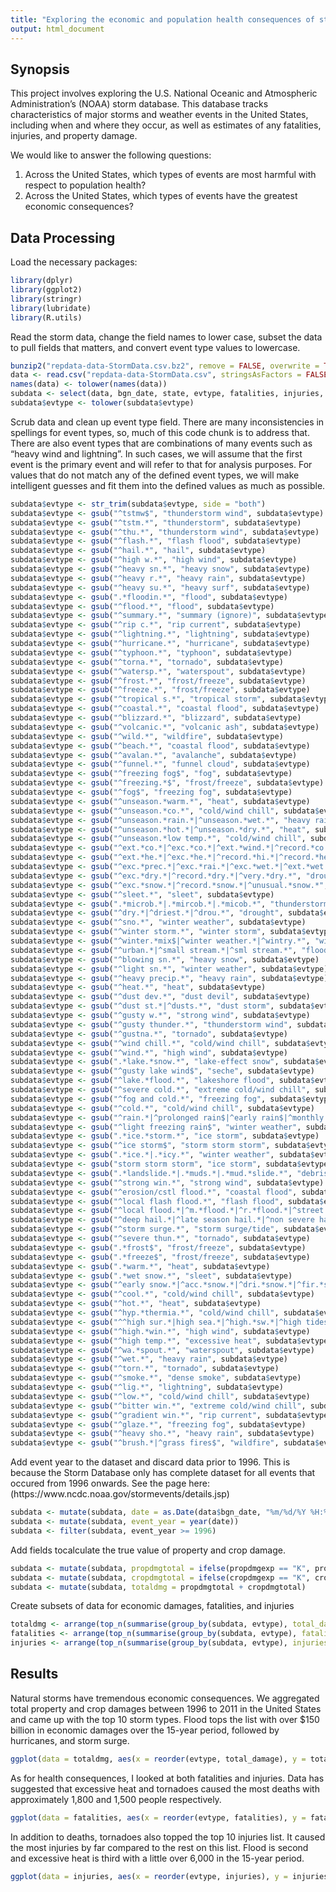 ```yaml
---
title: "Exploring the economic and population health consequences of storms"
output: html_document
---
```


## Synopsis

This project involves exploring the U.S. National Oceanic and Atmospheric Administration's (NOAA) storm database. This database tracks characteristics of major storms and weather events in the United States, including when and where they occur, as well as estimates of any fatalities, injuries, and property damage.

We would like to answer the following questions:

1. Across the United States, which types of events are most harmful with respect to population health?
2. Across the United States, which types of events have the greatest economic consequences?

## Data Processing

Load the necessary packages:

```r
library(dplyr)
library(ggplot2)
library(stringr)
library(lubridate)
library(R.utils)
```

Read the storm data, change the field names to lower case, subset the data to pull fields that matters, and convert event type values to lowercase.

```r
bunzip2("repdata-data-StormData.csv.bz2", remove = FALSE, overwrite = TRUE)
data <- read.csv("repdata-data-StormData.csv", stringsAsFactors = FALSE)
names(data) <- tolower(names(data))
subdata <- select(data, bgn_date, state, evtype, fatalities, injuries, propdmg, propdmgexp, cropdmg, cropdmgexp, remarks)
subdata$evtype <- tolower(subdata$evtype)
```

Scrub data and clean up event type field. There are many inconsistencies in spellings for event types, so, much of this code chunk is to address that. There are also event types that are combinations of many events such as "heavy wind and lightning". In such cases, we will assume that the first event is the primary event and will refer to that for analysis purposes. For values that do not match any of the defined event types, we will make intelligent guesses and fit them into the defined values as much as possible.

```r
subdata$evtype <- str_trim(subdata$evtype, side = "both")
subdata$evtype <- gsub("^tstmw$", "thunderstorm wind", subdata$evtype)
subdata$evtype <- gsub("^tstm.*", "thunderstorm", subdata$evtype)
subdata$evtype <- gsub("^thu.*", "thunderstorm wind", subdata$evtype)
subdata$evtype <- gsub("^flash.*", "flash flood", subdata$evtype)
subdata$evtype <- gsub("^hail.*", "hail", subdata$evtype)
subdata$evtype <- gsub("^high w.*", "high wind", subdata$evtype)
subdata$evtype <- gsub("^heavy sn.*", "heavy snow", subdata$evtype)
subdata$evtype <- gsub("^heavy r.*", "heavy rain", subdata$evtype)
subdata$evtype <- gsub("^heavy su.*", "heavy surf", subdata$evtype)
subdata$evtype <- gsub(".*floodin.*", "flood", subdata$evtype)
subdata$evtype <- gsub("^flood.*", "flood", subdata$evtype)
subdata$evtype <- gsub("^summary.*", "summary (ignore)", subdata$evtype)
subdata$evtype <- gsub("^rip c.*", "rip current", subdata$evtype)
subdata$evtype <- gsub("^lightning.*", "lightning", subdata$evtype)
subdata$evtype <- gsub("^hurricane.*", "hurricane", subdata$evtype)
subdata$evtype <- gsub("^typhoon.*", "typhoon", subdata$evtype)
subdata$evtype <- gsub("^torna.*", "tornado", subdata$evtype)
subdata$evtype <- gsub("^watersp.*", "waterspout", subdata$evtype)
subdata$evtype <- gsub("^frost.*", "frost/freeze", subdata$evtype)
subdata$evtype <- gsub("^freeze.*", "frost/freeze", subdata$evtype)
subdata$evtype <- gsub("^tropical s.*", "tropical storm", subdata$evtype)
subdata$evtype <- gsub("^coastal.*", "coastal flood", subdata$evtype)
subdata$evtype <- gsub("^blizzard.*", "blizzard", subdata$evtype)
subdata$evtype <- gsub("^volcanic.*", "volcanic ash", subdata$evtype)
subdata$evtype <- gsub("^wild.*", "wildfire", subdata$evtype)
subdata$evtype <- gsub("^beach.*", "coastal flood", subdata$evtype)
subdata$evtype <- gsub("^avalan.*", "avalanche", subdata$evtype)
subdata$evtype <- gsub("^funnel.*", "funnel cloud", subdata$evtype)
subdata$evtype <- gsub("^freezing fog$", "fog", subdata$evtype)
subdata$evtype <- gsub("^freezing.*$", "frost/freeze", subdata$evtype)
subdata$evtype <- gsub("^fog$", "freezing fog", subdata$evtype)
subdata$evtype <- gsub("^unseason.*warm.*", "heat", subdata$evtype)
subdata$evtype <- gsub("^unseason.*co.*", "cold/wind chill", subdata$evtype)
subdata$evtype <- gsub("^unseason.*rain.*|^unseason.*wet.*", "heavy rain", subdata$evtype)
subdata$evtype <- gsub("^unseason.*hot.*|^unseason.*dry.*", "heat", subdata$evtype)
subdata$evtype <- gsub("^unseason.*low temp.*", "cold/wind chill", subdata$evtype)
subdata$evtype <- gsub("^ext.*co.*|^exc.*co.*|^ext.*wind.*|^record.*co.*|^record.*co.*|^record low$|^unusual.*cold", "extreme cold/wind chill", subdata$evtype)
subdata$evtype <- gsub("^ext.*he.*|^exc.*he.*|^record.*hi.*|^record.*he.*|^record.*warm.*|^unusual.*warmth.*|^very warm$", "excessive heat", subdata$evtype)
subdata$evtype <- gsub("^exc.*prec.*|^exc.*rai.*|^exc.*wet.*|^ext.*wet.*|^record.*prec.*|^record.*rai.*|^torr.*rai.*", "heavy rain", subdata$evtype)
subdata$evtype <- gsub("^exc.*dry.*|^record.*dry.*|^very.*dry.*", "drought", subdata$evtype)
subdata$evtype <- gsub("^exc.*snow.*|^record.*snow.*|^unusual.*snow.*", "heavy snow", subdata$evtype)
subdata$evtype <- gsub("^sleet.*", "sleet", subdata$evtype)
subdata$evtype <- gsub(".*microb.*|.*mircob.*|.*micob.*", "thunderstorm wind", subdata$evtype)
subdata$evtype <- gsub("^dry.*|^driest.*|^drou.*", "drought", subdata$evtype)
subdata$evtype <- gsub("^sno.*", "winter weather", subdata$evtype)
subdata$evtype <- gsub("^winter storm.*", "winter storm", subdata$evtype)
subdata$evtype <- gsub("^winter.*mix$|^winter weather.*|^wintry.*", "winter weather", subdata$evtype)
subdata$evtype <- gsub("^urban.*|^small stream.*|^sml stream.*", "flood", subdata$evtype)
subdata$evtype <- gsub("^blowing sn.*", "heavy snow", subdata$evtype)
subdata$evtype <- gsub("^light sn.*", "winter weather", subdata$evtype)
subdata$evtype <- gsub("^heavy precip.*", "heavy rain", subdata$evtype)
subdata$evtype <- gsub("^heat.*", "heat", subdata$evtype)
subdata$evtype <- gsub("^dust dev.*", "dust devil", subdata$evtype)
subdata$evtype <- gsub("^dust st.*|^dusts.*", "dust storm", subdata$evtype)
subdata$evtype <- gsub("^gusty w.*", "strong wind", subdata$evtype)
subdata$evtype <- gsub("^gusty thunder.*", "thunderstorm wind", subdata$evtype)
subdata$evtype <- gsub("^gustna.*", "tornado", subdata$evtype)
subdata$evtype <- gsub("^wind chill.*", "cold/wind chill", subdata$evtype)
subdata$evtype <- gsub("^wind.*", "high wind", subdata$evtype)
subdata$evtype <- gsub(".*lake.*snow.*", "lake-effect snow", subdata$evtype)
subdata$evtype <- gsub("^gusty lake wind$", "seche", subdata$evtype)
subdata$evtype <- gsub("^lake.*flood.*", "lakeshore flood", subdata$evtype)
subdata$evtype <- gsub("^severe cold.*", "extreme cold/wind chill", subdata$evtype)
subdata$evtype <- gsub("^fog and cold.*", "freezing fog", subdata$evtype)
subdata$evtype <- gsub("^cold.*", "cold/wind chill", subdata$evtype)
subdata$evtype <- gsub("^rain.*|^prolonged rain$|^early rain$|^monthly rainfall$|^hvy rain$|^locally heavy rain$", "heavy rain", subdata$evtype)
subdata$evtype <- gsub("^light freezing rain$", "winter weather", subdata$evtype)
subdata$evtype <- gsub(".*ice.*storm.*", "ice storm", subdata$evtype)
subdata$evtype <- gsub("^ice storm$", "storm storm storm", subdata$evtype)
subdata$evtype <- gsub(".*ice.*|.*icy.*", "winter weather", subdata$evtype)
subdata$evtype <- gsub("storm storm storm", "ice storm", subdata$evtype)
subdata$evtype <- gsub(".*landslide.*|.*muds.*|.*mud.*slide.*", "debris flow", subdata$evtype)
subdata$evtype <- gsub("^strong win.*", "strong wind", subdata$evtype)
subdata$evtype <- gsub("^erosion/cstl flood.*", "coastal flood", subdata$evtype)
subdata$evtype <- gsub("^local flash flood.*", "flash flood", subdata$evtype)
subdata$evtype <- gsub("^local flood.*|^m.*flood.*|^r.*flood.*|^street flood.*|^tidal flood.*", "flood", subdata$evtype)
subdata$evtype <- gsub("^deep hail.*|^late season hail.*|^non severe hail.*|^small hail.*", "hail", subdata$evtype)
subdata$evtype <- gsub("^storm surge.*", "storm surge/tide", subdata$evtype)
subdata$evtype <- gsub("^severe thun.*", "tornado", subdata$evtype)
subdata$evtype <- gsub(".*frost$", "frost/freeze", subdata$evtype)
subdata$evtype <- gsub(".*freeze$", "frost/freeze", subdata$evtype)
subdata$evtype <- gsub(".*warm.*", "heat", subdata$evtype)
subdata$evtype <- gsub(".*wet snow.*", "sleet", subdata$evtype)
subdata$evtype <- gsub("^early snow.*|^acc.*snow.*|^dri.*snow.*|^fir.*snow.*|^lac.*snow.*|^lat.*snow.*|^mo.*snow.*|^near.*snow.*|^pro.*snow.*|^sea.*snow.*", "winter weather", subdata$evtype)
subdata$evtype <- gsub("^cool.*", "cold/wind chill", subdata$evtype)
subdata$evtype <- gsub("^hot.*", "heat", subdata$evtype)
subdata$evtype <- gsub("^hyp.*thermia.*", "cold/wind chill", subdata$evtype)
subdata$evtype <- gsub("^^high sur.*|high sea.*|^high.*sw.*|^high tides$", "high surf", subdata$evtype)
subdata$evtype <- gsub("^high.*win.*", "high wind", subdata$evtype)
subdata$evtype <- gsub("^high temp.*", "excessive heat", subdata$evtype)
subdata$evtype <- gsub("^wa.*spout.*", "waterspout", subdata$evtype)
subdata$evtype <- gsub("^wet.*", "heavy rain", subdata$evtype)
subdata$evtype <- gsub("^torn.*", "tornado", subdata$evtype)
subdata$evtype <- gsub("^smoke.*", "dense smoke", subdata$evtype)
subdata$evtype <- gsub("^lig.*", "lightning", subdata$evtype)
subdata$evtype <- gsub("^low.*", "cold/wind chill", subdata$evtype)
subdata$evtype <- gsub("^bitter win.*", "extreme cold/wind chill", subdata$evtype)
subdata$evtype <- gsub("^gradient win.*", "rip current", subdata$evtype)
subdata$evtype <- gsub("^glaze.*", "freezing fog", subdata$evtype)
subdata$evtype <- gsub("^heavy sho.*", "heavy rain", subdata$evtype)
subdata$evtype <- gsub("^brush.*|^grass fires$", "wildfire", subdata$evtype)
```

Add event year to the dataset and discard data prior to 1996. This is because the Storm Database only has complete dataset for all events that occured from 1996 onwards. See the page here: (https://www.ncdc.noaa.gov/stormevents/details.jsp) 

```r
subdata <- mutate(subdata, date = as.Date(data$bgn_date, "%m/%d/%Y %H:%M:%S"))
subdata <- mutate(subdata, event_year = year(date))
subdata <- filter(subdata, event_year >= 1996)
```

Add fields tocalculate the true value of property and crop damage.

```r
subdata <- mutate(subdata, propdmgtotal = ifelse(propdmgexp == "K", propdmg * 1000, ifelse(propdmgexp == "M", propdmg * 1000000, ifelse(propdmgexp == "B",propdmg * 1000000000, propdmg *1))))
subdata <- mutate(subdata, cropdmgtotal = ifelse(cropdmgexp == "K", cropdmg * 1000, ifelse(cropdmgexp == "M", cropdmg * 1000000, ifelse(cropdmgexp == "B",cropdmg * 1000000000, cropdmg *1))))
subdata <- mutate(subdata, totaldmg = propdmgtotal + cropdmgtotal)
```

Create subsets of data for economic damages, fatalities, and injuries

```r
totaldmg <- arrange(top_n(summarise(group_by(subdata, evtype), total_damage = sum(totaldmg)/1000000), 10), desc(total_damage))
fatalities <- arrange(top_n(summarise(group_by(subdata, evtype), fatalities = sum(fatalities)), 10), desc(fatalities))
injuries <- arrange(top_n(summarise(group_by(subdata, evtype), injuries = sum(injuries)), 10), desc(injuries))
```

## Results

Natural storms have tremendous economic consequences. We aggregated total property and crop damages between 1996 to 2011 in the United States and came up with the top 10 storm types. Flood tops the list with over $150 billion in economic damages over the 15-year period, followed by hurricanes, and storm surge.

```r
ggplot(data = totaldmg, aes(x = reorder(evtype, total_damage), y = total_damage)) + geom_bar(stat = "identity", fill = "#F8766D") + coord_flip() + ggtitle("Top 10 Property and Crop Damage by Storm Type") + ylab("Total Damage (in million dollars)") + xlab("Storm Type")
```

As for health consequences, I looked at both fatalities and injuries. Data has suggested that excessive heat and tornadoes caused the most deaths with approximately 1,800 and 1,500 people respectively. 

```r
ggplot(data = fatalities, aes(x = reorder(evtype, fatalities), y = fatalities)) + geom_bar(stat = "identity", fill = "#00BF7D") + coord_flip() + ggtitle("Top 10 Fatalities by Storm Type") + ylab("Total Fatalities") + xlab("Storm Type")
```

In addition to deaths, tornadoes also topped the top 10 injuries list. It caused the most injuries by far compared to the rest on this list. Flood is second and excessive heat is third with a little over 6,000 in the 15-year period.

```r
ggplot(data = injuries, aes(x = reorder(evtype, injuries), y = injuries)) + geom_bar(stat = "identity", fill = "#00B0F6") + coord_flip() + ggtitle("Top 10 Injuries by Storm Type") + ylab("Total Injuries") + xlab("Storm Type")
```